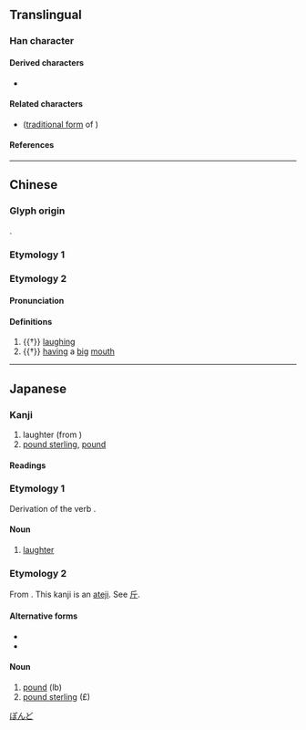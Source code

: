 {{also|聽|聴}}
{{character info}}
==Translingual==
{{Han simplified forms|聽|聴|听}}
{{stroke order|strokes=7}}

===Han character===
{{Han char|rn=30|rad=口|as=04|sn=7|four=62021|canj=RHML|ids=⿰口斤}}

====Derived characters====
* {{l|mul|[[厛]], [[𠳇]], [[𥺐]]}}

====Related characters====
* {{l|mul|聽|sc=Hani}} ([[w:Traditional Chinese|traditional form]] of {{l|mul|听|sc=Hani}})

====References====
{{Han ref|kx=0178.160|dkj=03352|dj=0396.020|hdz=10591.020|uh=542C}}

----

==Chinese==

===Glyph origin===
{{Han etym}}
{{Han compound|口|斤|c1=s|c2=p|ls=psc|t1=mouth}}.

===Etymology 1===
{{zh-see|聽}}

===Etymology 2===
{{zh-forms}}

====Pronunciation====
{{zh-pron
|m=yǐn
|c=jan5
|mc=y
|oc=y
|cat=
}}

====Definitions====
{{zh-hanzi}}

# {{†}} [[laugh]]ing
# {{†}} [[having]] a [[big]] [[mouth]]

----

==Japanese==

===Kanji===
{{ja-kanji|grade=|rs=口04}}

# laughter (from {{ja-l|笑う}})
# [[pound sterling]], [[pound]]

====Readings====
{{ja-readings
|goon=ぎん
|kanon=きん
|kun=わら-う<わら-ふ, ポンド-}}

===Etymology 1===
{{ja-kanjitab|わらう|yomi=kun}}
Derivation of the verb {{m|ja|笑う|tr=warau||to laugh; to smile}}.

====Noun====
{{ja-noun|わらう}}

# {{lb|ja|literary}} [[laughter]]

===Etymology 2===
{{ja-kanjitab|ぽんど|yomi=kun|ateji=y}}
From {{bor|ja|en|pound|sort=ほんど}}. This kanji is an [[当て字|ateji]]. See [[斤]].

====Alternative forms====
* {{l|ja|封}}
* {{l|ja|磅}}

====Noun====
{{ja-noun|ポンド}}

# [[pound]] (lb)
# [[pound sterling]] (£)

[[Category:Japanese terms spelled with ateji|ぽんど]]